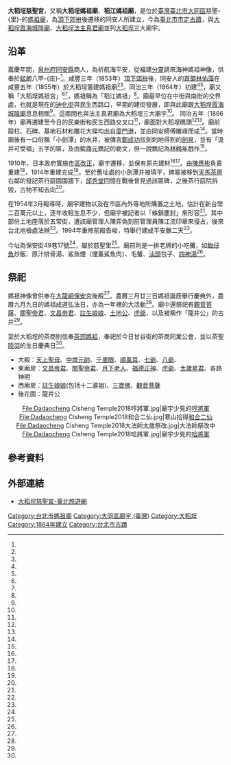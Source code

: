 {{coord|25.060241|121.512318|display=title}}
{{東亞廟宇
| name =大稻埕慈聖宮
| img =File:大稻埕慈聖宮正面照.jpg
| img_capt = 
| image_width = 250px
| location = {{ROC-TWN}}[[臺北市|臺北市]][[大同區_(臺灣)|大同區]]慈聖里保安街49巷17號
| god =[[媽祖|媽祖]]
| type = 
| struct = 
| open_year ={{QIN}}同治三年（1864年）
| cere_date =農曆三月廿三（媽祖生日）<br />農曆九月初九（媽祖飛昇）
| cultural_collection= 
|}}
'''大稻埕慈聖宮'''，又稱'''大稻埕媽祖廟'''、'''稻江媽祖廟'''，是位於[[臺灣|臺灣]][[臺北市|臺北市]][[大同區_(臺灣)|大同區]]慈聖-{里}-的[[媽祖廟|媽祖廟]]，為[[頂下郊拚|頂下郊拚]]後遷移的同安人所建立，今為[[臺北市市定古蹟|臺北市市定古蹟]]，與[[大稻埕霞海城隍廟|大稻埕霞海城隍廟]]、[[臺北法主公廟|大稻埕法主真君廟]]並列[[大稻埕|大稻埕]]三大廟宇。

==沿革==
嘉慶年間，[[泉州府|泉州府]][[同安縣|同安縣]]商人，為祈航海平安，從福建[[分靈|分靈]]請來海神媽祖神像，供奉於[[艋舺|艋舺]]八甲-{庄}-<ref name="李漢昌、洪惠琪"/>。咸豐三年（1853年）[[頂下郊拚|頂下郊拚]]後，同安人的[[首領|首領]][[林佑藻|林佑藻]]在咸豐五年（1855年）於大稻埕籌建媽祖廟<ref name="李漢昌、洪惠琪"/><ref name="董智森"/>。同治三年（1864年）初建<ref name="馮復華、范凌嘉"/><ref name="洪淑惠"/>，廟又稱「大稻埕媽祖宮」<ref name="施靜茹"/><ref name="2015-04-20"/>，媽祖稱為「稻江媽祖」<ref name="王蘭芬" />。廟最早位在中街與南街的交界處，也就是現在的[[迪化街|迪化街]]與民生西路口，早期的建街發展，即與此廟跟[[大稻埕霞海城隍廟|大稻埕霞海城隍廟]]息息相關<ref name="李漢昌、洪惠琪"/>。這兩間也與法主真君廟為大稻埕三大廟宇<ref name="2015-04-20"/>。
{{tw monument
|name=大稻埕慈聖宮
|formername=
|othername=
|image=大稻埕慈聖宮同治六年石柱.jpg
|imagename=大稻埕慈聖宮同治六年石柱
|level=直轄市定古蹟
|class=廟宇
|date=2020年12月22日
|time=
|location=
|open=
|cost=
|reg_url =https://nchdb.boch.gov.tw/assets/overview/monument/20210118000001
}}
同治五年（1866年）廟再遷建至今日的民樂街和民生西路交叉口<ref name="陳盈珊"/>，廟面對大稻埕碼頭<ref name="馮復華、范凌嘉"/><ref name="2015-04-20"/>。廟前龍柱、石碑、基地石材和雕花大樑均出自[[廈門港|廈門港]]，並由同安師傅雕琢而成<ref name="洪淑惠"/>。當時廟後有一口俗稱「小劍潭」的水井，被傳言[[鄭成功|鄭成功]]拔劍刺地得到的[[劍泉|劍泉]]，並有「汲井可受福」五字的匾，及由[[藍鼎元|藍鼎元]]鐫記的勒文，但一說鐫記為[[林鶴年|林鶴年]]戲作<ref name="邱秀堂"/>。

1910年，日本政府實施[[市區改正|市區改正]]，廟宇遷移，並保有原先建材<ref name="馮復華、范凌嘉"/><ref name="2015-04-20"/>。由[[陳應彬|陳應彬]]負責重建<ref name="陳青松"/>，1914年重建完成<ref name="2015-04-20"/>。至於舊址處的小劍潭井被填平，碑匾被移到[[天馬茶房|天馬茶房]]右鄰的發記茶行庭園圍牆下，[[邱秀堂|邱秀堂]]回憶在戰後曾見過該匾碑，之後茶行庭院拆毀，古物不知去向<ref name="邱秀堂"/>。

在1954年3月報導時，廟宇建物以及在市區內外等地所購置之土地，估計在新台幣二百萬元以上，逐年收租生息不少，但廟宇被記者以「蛛鎖塵封」來形容<ref name="1954-03-22"/>。其中部份土地座落於五常街，遭該廟管理人陳弈偽刻前管理員陳江流印章來侵占，後來台北地檢處法辦<ref name="1954-05-11"/>。1994年重修前殿告峻，特舉行建成平安醮二天<ref name="1994-04-22"/>。

今址為保安街49巷17號<ref name="1990-01-04"/>，屬於慈聖里<ref name="馮復華、范凌嘉"/>。廟前則是一排老牌的小吃攤，如[[魩仔魚|魩仔魚]]炒飯、原汁排骨湯、鯊魚煙（煙薰鯊魚肉）、毛蟹、[[汕頭|汕頭]]包子、[[四神湯|四神湯]]<ref name="洪家愉"/>。

==祭祀==
媽祖神像曾供奉在[[大龍峒保安宮|大龍峒保安宮]]後殿<ref name="吳槐1"/>。農曆三月廿三日媽祖誕辰舉行慶典外，農曆九月九日的媽祖成道弘法日，亦為一年裡的大活動<ref name="施靜茹"/>。廟中還祭祀有[[觀音菩薩|觀音菩薩]]、[[關聖帝君|關聖帝君]]、[[文昌帝君|文昌帝君]]、[[註生娘娘|註生娘娘]]、[[土地公|土地公]]、[[虎爺|虎爺]]，以及被稱作「龍井公」的古井<ref name="馮復華、范凌嘉"/>。

至於大稻埕的茶商則信奉[[茶郊媽祖|茶郊媽祖]]，奉祀於今日甘谷街的茶商同業公會，並以茶聖[[陸羽|陸羽]]的生日慶典日<ref name="林秀芳"/>。
*大殿：[[天上聖母|天上聖母]]、[[中壇元帥|中壇元帥]]、[[千里眼|千里眼]]、[[順風耳|順風耳]]、[[七爺|七爺]]、[[八爺|八爺]]、
*東廂房：[[文昌帝君|文昌帝君]]、[[關聖帝君|關聖帝君]]、[[月下老人|月下老人]]、[[福德正神|福德正神]]、[[虎爺|虎爺]]、[[太歲星君|太歲星君]]、各路神明
*西廂房：[[註生娘娘|註生娘娘]](包括十二婆姐)、[[三寶佛|三寶佛]]、[[觀音菩薩|觀音菩薩]]
*後花園：龍井公


<center>
<gallery>
File:Dadaocheng Cisheng Temple2018哼將軍.jpg|廟宇少見的[[哼哈二將|哼將軍]]
File:Dadaocheng Cisheng Temple2018和合二仙.jpg|寒山拾得[[和合二仙|和合二仙]]
File:Dadaocheng Cisheng Temple2018大法師太歲祭改.jpg|大法師祭改中
File:Dadaocheng Cisheng Temple2018哈將軍.jpg|廟宇少見的[[哼哈二將|哈將軍]]
</gallery>
</center>

==參考資料==
{{Reflist|35em|refs =

<ref name="吳槐1">{{Cite news|url=|title=台北風土諺語釋說（上）|author=吳槐|language=zh-tw|publisher=《聯合報》|date=1963-04-05|accessdate=}}</ref>

<ref name="陳盈珊">{{Cite news|url=|title=《特稿》媽祖廟香火愈燒愈旺 北部關渡宮、慈祐宮等 常有祭典活動|author=陳盈珊|language=zh-tw|publisher=《中國時報》|date=2002-05-06|accessdate=}}</ref>

<ref name="王蘭芬">{{Cite news|url=|title=周休二日文化遊 六條古蹟動線出爐|author=王蘭芬|language=zh-tw|publisher=《民生報》|date=1998-05-08|accessdate=}}</ref>

<ref name="2015-04-20">{{Cite news|url=|title=聽廟宇說故事 與你分享彼時的感動|author=|language=zh-tw|publisher=《Upaper》|date=2015-04-20|accessdate=}}</ref>

<ref name="董智森">{{Cite news|url=|title=(台北建城110年)老街 繁華走過|author=董智森|language=zh-tw|publisher=《聯合報》|date=1994-10-05|accessdate=}}</ref>

<ref name="李漢昌、洪惠琪">{{Cite news|url=|title=台北的那一條街 迪化街 徘徊在十字路口|author=李漢昌、洪惠琪|language=zh-tw|publisher=《聯合報》|date=1992-05-04|accessdate=}}</ref>

<ref name="陳青松">{{Cite news|url=|title=古蹟之旅 陳德星堂 台灣陳氏大宗祠|author=陳青松|language=zh-tw|publisher=《聯合報》|date=2000-04-27|accessdate=}}</ref>

<ref name="邱秀堂">{{Cite news|url=|title=台灣舊文 小劍潭古碑 今何在?|author=邱秀堂|language=zh-tw|publisher=《聯合報》|date=1995-10-07|accessdate=}}</ref>

<ref name="1994-04-22">{{Cite news|url=|title=藝文記事|author=|language=zh-tw|publisher=《民生報》|date=1994-04-22|accessdate=}}</ref>

<ref name="馮復華、范凌嘉 ">{{Cite news|url=|title=這條巷 很自在 有人情古早味|author=馮復華、范凌嘉 |language=zh-tw|publisher=《聯合報》|date=2003-08-19|accessdate=}}</ref>

<ref name="洪家愉">{{Cite news|url=|title=《鬥陣逛夜市》慈聖宮前 炒飯香酥 魷魚滑脆|author=洪家愉|language=zh-tw|publisher=《聯合報》|date=2008-10-22|accessdate=}}</ref>

<ref name="1954-03-22">{{Cite news|url=|title=捐獻天上聖母 不容糊塗賺錢 慈聖宮廟產起糾紛|author=|language=zh-tw|publisher=《聯合報》|date=1954-03-22|accessdate=}}</ref>
<ref name="林秀芳">{{Cite news|url=|title=邀大家了解台灣茶史並尋訪老茶莊|author=林秀芳|language=zh-tw|publisher=《聯合報》|date=1999-10-28|accessdate=}}</ref>

<ref name="施靜茹">{{Cite news|url=|title=紀念媽祖成道 大稻埕慈聖宮熱鬧十天 昨夜舉行九皇法會科儀 今起一連串廟會活動|author=施靜茹|language=zh-tw|publisher=《聯合報》|date=1991-10-20|accessdate=}}</ref>

<ref name="1954-05-11">{{Cite news|url=|title=一凡夫俗子 侵佔天上聖母產權|author=|language=zh-tw|publisher=《聯合報》|date=1954-05-11|accessdate=}}</ref>

<ref name="1990-01-04">{{Cite news|url=|title=地方戲賽後天北市初賽|author=|language=zh-tw|publisher=《民生報》|date=1990-01-04|accessdate=}}</ref>

<ref name="洪淑惠">{{Cite news|url=|title=北市慈聖宮 申請列入古蹟 126年歷史曾整修 主動之舉破天荒|author=洪淑惠|language=zh-tw|publisher=《聯合晚報》|date=1990-12-16|accessdate=}}</ref>
}}
{{clear}}

==外部連結==
*[https://web.archive.org/web/20190424200606/https://www.travel.taipei/zh-tw/attraction/details/418 大稻埕慈聖宮-臺北旅遊網]

{{portal bar|臺北|道教|border=no}}

{{commons category|Dadaocheng Cisheng Temple}}

{{臺北市文化資產}}

[[Category:台北市媽祖廟|Category:台北市媽祖廟]]
[[Category:大同區廟宇_(臺灣)|Category:大同區廟宇 (臺灣)]]
[[Category:大稻埕|Category:大稻埕]]
[[Category:1864年建立|Category:1864年建立]]
[[Category:台北市古蹟|Category:台北市古蹟]]